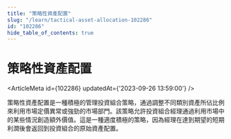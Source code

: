 ```yaml
---
title: "策略性資產配置"
slug: "/learn/tactical-asset-allocation-102286"
id: "102286"
hide_table_of_contents: true
---
```



# 策略性資產配置

<ArticleMeta id={102286} updatedAt={'2023-09-26 13:59:00'} />
<div className='border-solid border-b border-t-0 my-4 border-[var(--ifm-color-gray-300)]' />

策略性資產配置是一種積極的管理投資組合策略，通過調整不同類別資產所佔比例來利用市場定價異常或強勁的市場部門。該策略允許投資組合經理通過利用市場中的某些情況創造額外價值。這是一種適度積極的策略，因為經理在達到期望的短期利潤後會返回到投資組合的原始資產配置。
